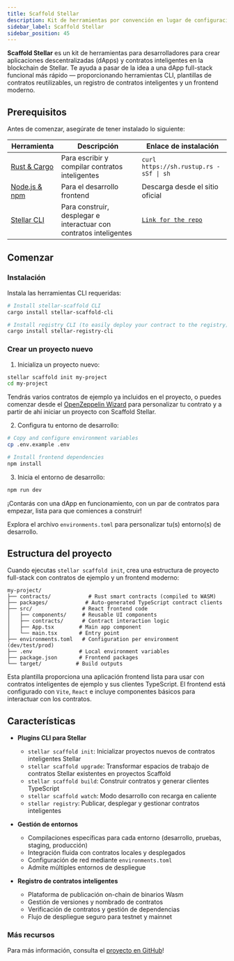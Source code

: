 ```yaml
---
title: Scaffold Stellar
description: Kit de herramientas por convención en lugar de configuración para el desarrollo de contratos inteligentes en Stellar
sidebar_label: Scaffold Stellar
sidebar_position: 45
---
```


**Scaffold Stellar** es un kit de herramientas para desarrolladores para crear aplicaciones descentralizadas (dApps) y contratos inteligentes en la blockchain de Stellar. Te ayuda a pasar de la idea a una dApp full-stack funcional más rápido — proporcionando herramientas CLI, plantillas de contratos reutilizables, un registro de contratos inteligentes y un frontend moderno.

## Prerequisitos

Antes de comenzar, asegúrate de tener instalado lo siguiente:

| Herramienta                                             | Descripción                                                        | Enlace de instalación                                         |
| ------------------------------------------------------- | ------------------------------------------------------------------ | ------------------------------------------------------------- |
| [Rust & Cargo](https://www.rust-lang.org/tools/install) | Para escribir y compilar contratos inteligentes                    | `curl https://sh.rustup.rs -sSf \| sh`                        |
| [Node.js & npm](https://nodejs.org/)                    | Para el desarrollo frontend                                        | Descarga desde el sitio oficial                               |
| [Stellar CLI](https://github.com/stellar/stellar-cli)   | Para construir, desplegar e interactuar con contratos inteligentes | [`Link for the repo`](https://github.com/stellar/stellar-cli) |

## Comenzar

### Instalación

Instala las herramientas CLI requeridas:

```bash
# Install stellar-scaffold CLI
cargo install stellar-scaffold-cli

# Install registry CLI (to easily deploy your contract to the registry)
cargo install stellar-registry-cli
```

### Crear un proyecto nuevo

1. Inicializa un proyecto nuevo:

```bash
stellar scaffold init my-project
cd my-project
```

Tendrás varios contratos de ejemplo ya incluidos en el proyecto, o puedes comenzar desde el [OpenZeppelin Wizard](./openzeppelin-contracts) para personalizar tu contrato y a partir de ahí iniciar un proyecto con Scaffold Stellar.

2. Configura tu entorno de desarrollo:

```bash
# Copy and configure environment variables
cp .env.example .env

# Install frontend dependencies
npm install
```

3. Inicia el entorno de desarrollo:

```bash
npm run dev
```

¡Contarás con una dApp en funcionamiento, con un par de contratos para empezar, lista para que comiences a construir!

Explora el archivo `environments.toml` para personalizar tu(s) entorno(s) de desarrollo.

## Estructura del proyecto

Cuando ejecutas `stellar scaffold init`, crea una estructura de proyecto full-stack con contratos de ejemplo y un frontend moderno:

```
my-project/
├── contracts/            # Rust smart contracts (compiled to WASM)
├── packages/            # Auto-generated TypeScript contract clients
├── src/                # React frontend code
│   ├── components/     # Reusable UI components
│   ├── contracts/      # Contract interaction logic
│   ├── App.tsx        # Main app component
│   └── main.tsx       # Entry point
├── environments.toml   # Configuration per environment (dev/test/prod)
├── .env               # Local environment variables
├── package.json       # Frontend packages
└── target/           # Build outputs
```

Esta plantilla proporciona una aplicación frontend lista para usar con contratos inteligentes de ejemplo y sus clientes TypeScript. El frontend está configurado con `Vite`, `React` e incluye componentes básicos para interactuar con los contratos.

## Características

- **Plugins CLI para Stellar**
  - `stellar scaffold init`: Inicializar proyectos nuevos de contratos inteligentes Stellar
  - `stellar scaffold upgrade`: Transformar espacios de trabajo de contratos Stellar existentes en proyectos Scaffold
  - `stellar scaffold build`: Construir contratos y generar clientes TypeScript
  - `stellar scaffold watch`: Modo desarrollo con recarga en caliente
  - `stellar registry`: Publicar, desplegar y gestionar contratos inteligentes

- **Gestión de entornos**
  - Compilaciones específicas para cada entorno (desarrollo, pruebas, staging, producción)
  - Integración fluida con contratos locales y desplegados
  - Configuración de red mediante `environments.toml`
  - Admite múltiples entornos de despliegue

- **Registro de contratos inteligentes**
  - Plataforma de publicación on-chain de binarios Wasm
  - Gestión de versiones y nombrado de contratos
  - Verificación de contratos y gestión de dependencias
  - Flujo de despliegue seguro para testnet y mainnet

### Más recursos

Para más información, consulta el [proyecto en GitHub](https://github.com/AhaLabs/scaffold-stellar)!
